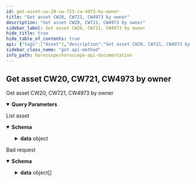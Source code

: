 ```yaml
---
id: get-asset-cw-20-cw-721-cw-4973-by-owner
title: "Get asset CW20, CW721, CW4973 by owner"
description: "Get asset CW20, CW721, CW4973 by owner"
sidebar_label: Get asset CW20, CW721, CW4973 by owner
hide_title: true
hide_table_of_contents: true
api: {"tags":["Asset"],"description":"Get asset CW20, CW721, CW4973 by owner","parameters":[{"in":"query","name":"owner","required":false,"schema":{"type":"string"},"description":"Owner address need to query"},{"in":"query","name":"chainid","required":false,"schema":{"enum":["xstaxy-1"],"type":"string"},"description":"Chain Id of network need to query(if null it will return asset on all chainid)"},{"in":"query","name":"contractType","required":true,"schema":{"enum":["CW20","CW721","CW4973"],"type":"string","default":"CW20"},"description":"Type asset need to query"},{"in":"query","name":"tokenName","required":false,"schema":{"type":"string"},"description":"Token name need to query"},{"in":"query","name":"tokenId","required":false,"schema":{"type":"string"},"description":"Token id need to query"},{"in":"query","name":"contractAddress","required":false,"schema":{"type":"string"},"description":"Contract address need to query"},{"in":"query","name":"isBurned","required":false,"schema":{"type":"boolean"},"description":"get token which is burned"},{"in":"query","name":"countTotal","required":false,"schema":{"type":"boolean","default":"false"},"description":"count total record"},{"in":"query","name":"pageLimit","required":false,"schema":{"type":"number","default":10},"description":"number record return in a page"},{"in":"query","name":"pageOffset","required":false,"schema":{"type":"number","default":0},"description":"Page number, start at 0"},{"in":"query","name":"nextKey","required":false,"schema":{"type":"string"},"description":"key for next page"}],"responses":{"200":{"description":"List asset","content":{"application/json":{"schema":{"type":"object","properties":{"code":{"type":"number","example":200},"message":{"type":"string","example":"Successful"},"data":{"type":"object","properties":{"assets":{"type":"object","properties":{"CW721":{"type":"object","properties":{"asset":{"type":"array","items":{"type":"object","properties":{"asset_info":{"type":"object","properties":{"data":{"type":"object","properties":{"access":{"type":"object","properties":{"approvals":{"type":"array","items":{"type":"object"}},"owner":{"type":"string","example":"aura123"}}},"info":{"type":"object","properties":{"token_uri":{"type":"string"},"extension":{"type":"string"}}}}}}},"custom_info":{"type":"object","properties":{"chain_id":{"type":"string","example":"aura"},"chain_name":{"type":"string","example":"Aura network"}}},"history":{"type":"array","items":{"type":"object"}},"asset_id":{"type":"string"},"code_id":{"type":"string"},"contract_address":{"type":"string"},"token_id":{"type":"string"},"owner":{"type":"string"},"is_burned":{"type":"boolean"},"createdAt":{"type":"string","example":"2022-08-17T06:20:19.342Z"},"updatedAt":{"type":"string","example":"2022-08-17T06:20:19.342Z"},"media_info":{"type":"array","items":{"type":"object","properties":{"key":{"type":"string"},"media_link":{"type":"string","example":"s3://aws.aura.network"},"status":{"type":"string","example":"COMPLETED"},"createdAt":{"type":"string","example":"2022-08-17T06:20:19.342Z"},"updatedAt":{"type":"string","example":"2022-08-17T06:20:19.342Z"}}}}}}},"count":{"type":"number","example":0}}},"CW20":{"type":"object","properties":{"asset":{"type":"array","items":{"properties":{"asset_info":{"type":"object","properties":{"data":{"properties":{"name":{"type":"string","example":"CW20-Aura"},"symbol":{"type":"string","example":"SM"},"decimal":{"type":"number","example":6},"total_supply":{"type":"string","example":"10000000000"}}}}},"custom_info":{"type":"object","properties":{"chain_id":{"type":"string","example":"aura"},"chain_name":{"type":"string","example":"Aura network"}}},"history":{"type":"array","items":{"type":"object"}},"asset_id":{"type":"string"},"contract_address":{"type":"string"},"code_id":{"type":"string"},"owner":{"type":"string"},"balance":{"type":"string"},"percent_hold":{"type":"number","example":10},"createdAt":{"type":"string","example":"2022-08-17T06:20:19.342Z"},"updatedAt":{"type":"string","example":"2022-08-17T06:20:19.342Z"}}}},"count":{"type":"number","example":0}}},"CW4973":{"type":"object","properties":{"asset":{"type":"array","items":{"type":"object","properties":{"asset_info":{"type":"object","properties":{"data":{"type":"object","properties":{"access":{"type":"object","properties":{"approvals":{"type":"array","items":{"type":"object"}},"owner":{"type":"string","example":"aura123"}}},"info":{"type":"object","properties":{"token_uri":{"type":"string"},"extension":{"type":"string"}}}}}}},"custom_info":{"type":"object","properties":{"chain_id":{"type":"string","example":"aura"},"chain_name":{"type":"string","example":"Aura network"}}},"history":{"type":"array","items":{"type":"object"}},"asset_id":{"type":"string"},"code_id":{"type":"string"},"contract_address":{"type":"string"},"token_id":{"type":"string"},"owner":{"type":"string"},"is_burned":{"type":"boolean"},"createdAt":{"type":"string","example":"2022-08-17T06:20:19.342Z"},"updatedAt":{"type":"string","example":"2022-08-17T06:20:19.342Z"},"media_info":{"type":"array","items":{"type":"object","properties":{"key":{"type":"string"},"media_link":{"type":"string","example":"s3://aws.aura.network"},"status":{"type":"string","example":"COMPLETED"},"createdAt":{"type":"string","example":"2022-08-17T06:20:19.342Z"},"updatedAt":{"type":"string","example":"2022-08-17T06:20:19.342Z"}}}}}}},"count":{"type":"number","example":0}}}}}}}}}}}},"422":{"description":"Bad request","content":{"application/json":{"schema":{"type":"object","properties":{"name":{"type":"string","example":"ValidationError"},"message":{"type":"string","example":"Parameters validation error!"},"code":{"type":"number","example":422},"type":{"type":"string","example":"VALIDATION_ERROR"},"data":{"type":"array","items":{"type":"object","properties":{"type":{"type":"string","example":"required"},"message":{"type":"string","example":"The 'owner' field is required."},"field":{"type":"string","example":"owner"},"nodeID":{"type":"string","example":"node1"},"action":{"type":"string","example":"v1.asset"}}}}}}}}}},"method":"get","path":"/v1/asset/getByOwner","servers":[{"url":"https://horoscope.aura.network/api","description":"Horoscope "},{"url":"https://lcd.osmosis.zone","description":"Osmosis Mainnet LCD"},{"url":"https://lcd.euphoria.aura.network","description":"Aura Euphoria LCD"},{"url":"https://cosmos-lcd.quickapi.com","description":"Cosmos Mainnet LCD"}],"info":{"title":"Horoscope API Documentation","version":"1.0.0","description":"## Indexer for multiple Cosmos Network \n\n### How to use\n\nSelect server Horoscope if use Horoscope API\n\nSelect server LCD if use Legacy API"},"postman":{"name":"Get asset CW20, CW721, CW4973 by owner","description":{"content":"Get asset CW20, CW721, CW4973 by owner","type":"text/plain"},"url":{"path":["v1","asset","getByOwner"],"host":["{{baseUrl}}"],"query":[{"disabled":false,"description":{"content":"Owner address need to query","type":"text/plain"},"key":"owner","value":""},{"disabled":false,"description":{"content":"Chain Id of network need to query(if null it will return asset on all chainid)","type":"text/plain"},"key":"chainid","value":""},{"disabled":false,"description":{"content":"(Required) Type asset need to query","type":"text/plain"},"key":"contractType","value":""},{"disabled":false,"description":{"content":"Token name need to query","type":"text/plain"},"key":"tokenName","value":""},{"disabled":false,"description":{"content":"Token id need to query","type":"text/plain"},"key":"tokenId","value":""},{"disabled":false,"description":{"content":"Contract address need to query","type":"text/plain"},"key":"contractAddress","value":""},{"disabled":false,"description":{"content":"get token which is burned","type":"text/plain"},"key":"isBurned","value":""},{"disabled":false,"description":{"content":"count total record","type":"text/plain"},"key":"countTotal","value":""},{"disabled":false,"description":{"content":"number record return in a page","type":"text/plain"},"key":"pageLimit","value":""},{"disabled":false,"description":{"content":"Page number, start at 0","type":"text/plain"},"key":"pageOffset","value":""},{"disabled":false,"description":{"content":"key for next page","type":"text/plain"},"key":"nextKey","value":""}],"variable":[]},"header":[{"key":"Accept","value":"application/json"}],"method":"GET"}}
sidebar_class_name: "get api-method"
info_path: horoscope/horoscope-api-documentation
---
```



## Get asset CW20, CW721, CW4973 by owner



Get asset CW20, CW721, CW4973 by owner

<details style={{"marginBottom":"1rem"}} data-collapsed={false} open={true}><summary style={{}}><strong>Query Parameters</strong></summary><div><ul><ParamsItem className={"paramsItem"} param={{"in":"query","name":"owner","required":false,"schema":{"type":"string"},"description":"Owner address need to query"}}></ParamsItem><ParamsItem className={"paramsItem"} param={{"in":"query","name":"chainid","required":false,"schema":{"enum":["xstaxy-1"],"type":"string"},"description":"Chain Id of network need to query(if null it will return asset on all chainid)"}}></ParamsItem><ParamsItem className={"paramsItem"} param={{"in":"query","name":"contractType","required":true,"schema":{"enum":["CW20","CW721","CW4973"],"type":"string","default":"CW20"},"description":"Type asset need to query"}}></ParamsItem><ParamsItem className={"paramsItem"} param={{"in":"query","name":"tokenName","required":false,"schema":{"type":"string"},"description":"Token name need to query"}}></ParamsItem><ParamsItem className={"paramsItem"} param={{"in":"query","name":"tokenId","required":false,"schema":{"type":"string"},"description":"Token id need to query"}}></ParamsItem><ParamsItem className={"paramsItem"} param={{"in":"query","name":"contractAddress","required":false,"schema":{"type":"string"},"description":"Contract address need to query"}}></ParamsItem><ParamsItem className={"paramsItem"} param={{"in":"query","name":"isBurned","required":false,"schema":{"type":"boolean"},"description":"get token which is burned"}}></ParamsItem><ParamsItem className={"paramsItem"} param={{"in":"query","name":"countTotal","required":false,"schema":{"type":"boolean","default":"false"},"description":"count total record"}}></ParamsItem><ParamsItem className={"paramsItem"} param={{"in":"query","name":"pageLimit","required":false,"schema":{"type":"number","default":10},"description":"number record return in a page"}}></ParamsItem><ParamsItem className={"paramsItem"} param={{"in":"query","name":"pageOffset","required":false,"schema":{"type":"number","default":0},"description":"Page number, start at 0"}}></ParamsItem><ParamsItem className={"paramsItem"} param={{"in":"query","name":"nextKey","required":false,"schema":{"type":"string"},"description":"key for next page"}}></ParamsItem></ul></div></details><div><ApiTabs><TabItem label={"200"} value={"200"}><div>

List asset

</div><div><MimeTabs schemaType={"response"}><TabItem label={"application/json"} value={"application/json"}><SchemaTabs groupId={"schema-tabs"}><TabItem label={"Schema"} value={"Schema"}><details style={{}} data-collapsed={false} open={true}><summary style={{"textAlign":"left"}}><strong>Schema</strong></summary><div style={{"textAlign":"left","marginLeft":"1rem"}}></div><ul style={{"marginLeft":"1rem"}}><SchemaItem collapsible={false} name={"code"} required={false} schemaDescription={undefined} schemaName={"number"} qualifierMessage={undefined} defaultValue={undefined}></SchemaItem><SchemaItem collapsible={false} name={"message"} required={false} schemaDescription={undefined} schemaName={"string"} qualifierMessage={undefined} defaultValue={undefined}></SchemaItem><SchemaItem collapsible={true} className={"schemaItem"}><details style={{}}><summary style={{}}><strong>data</strong><span style={{"opacity":"0.6"}}> object</span></summary><div style={{"marginLeft":"1rem"}}><SchemaItem collapsible={true} className={"schemaItem"}><details style={{}}><summary style={{}}><strong>assets</strong><span style={{"opacity":"0.6"}}> object</span></summary><div style={{"marginLeft":"1rem"}}><SchemaItem collapsible={true} className={"schemaItem"}><details style={{}}><summary style={{}}><strong>CW721</strong><span style={{"opacity":"0.6"}}> object</span></summary><div style={{"marginLeft":"1rem"}}><SchemaItem collapsible={true} className={"schemaItem"}><details style={{}}><summary style={{}}><strong>asset</strong><span style={{"opacity":"0.6"}}> object[]</span></summary><div style={{"marginLeft":"1rem"}}><SchemaItem collapsible={true} className={"schemaItem"}><details style={{}}><summary style={{}}><strong>asset_info</strong><span style={{"opacity":"0.6"}}> object</span></summary><div style={{"marginLeft":"1rem"}}><SchemaItem collapsible={true} className={"schemaItem"}><details style={{}}><summary style={{}}><strong>data</strong><span style={{"opacity":"0.6"}}> object</span></summary><div style={{"marginLeft":"1rem"}}><SchemaItem collapsible={true} className={"schemaItem"}><details style={{}}><summary style={{}}><strong>access</strong><span style={{"opacity":"0.6"}}> object</span></summary><div style={{"marginLeft":"1rem"}}><SchemaItem collapsible={false} name={"approvals"} required={false} schemaDescription={undefined} schemaName={"object[]"} qualifierMessage={undefined} defaultValue={undefined}></SchemaItem><SchemaItem collapsible={false} name={"owner"} required={false} schemaDescription={undefined} schemaName={"string"} qualifierMessage={undefined} defaultValue={undefined}></SchemaItem></div></details></SchemaItem><SchemaItem collapsible={true} className={"schemaItem"}><details style={{}}><summary style={{}}><strong>info</strong><span style={{"opacity":"0.6"}}> object</span></summary><div style={{"marginLeft":"1rem"}}><SchemaItem collapsible={false} name={"token_uri"} required={false} schemaDescription={undefined} schemaName={"string"} qualifierMessage={undefined} defaultValue={undefined}></SchemaItem><SchemaItem collapsible={false} name={"extension"} required={false} schemaDescription={undefined} schemaName={"string"} qualifierMessage={undefined} defaultValue={undefined}></SchemaItem></div></details></SchemaItem></div></details></SchemaItem></div></details></SchemaItem><SchemaItem collapsible={true} className={"schemaItem"}><details style={{}}><summary style={{}}><strong>custom_info</strong><span style={{"opacity":"0.6"}}> object</span></summary><div style={{"marginLeft":"1rem"}}><SchemaItem collapsible={false} name={"chain_id"} required={false} schemaDescription={undefined} schemaName={"string"} qualifierMessage={undefined} defaultValue={undefined}></SchemaItem><SchemaItem collapsible={false} name={"chain_name"} required={false} schemaDescription={undefined} schemaName={"string"} qualifierMessage={undefined} defaultValue={undefined}></SchemaItem></div></details></SchemaItem><SchemaItem collapsible={false} name={"history"} required={false} schemaDescription={undefined} schemaName={"object[]"} qualifierMessage={undefined} defaultValue={undefined}></SchemaItem><SchemaItem collapsible={false} name={"asset_id"} required={false} schemaDescription={undefined} schemaName={"string"} qualifierMessage={undefined} defaultValue={undefined}></SchemaItem><SchemaItem collapsible={false} name={"code_id"} required={false} schemaDescription={undefined} schemaName={"string"} qualifierMessage={undefined} defaultValue={undefined}></SchemaItem><SchemaItem collapsible={false} name={"contract_address"} required={false} schemaDescription={undefined} schemaName={"string"} qualifierMessage={undefined} defaultValue={undefined}></SchemaItem><SchemaItem collapsible={false} name={"token_id"} required={false} schemaDescription={undefined} schemaName={"string"} qualifierMessage={undefined} defaultValue={undefined}></SchemaItem><SchemaItem collapsible={false} name={"owner"} required={false} schemaDescription={undefined} schemaName={"string"} qualifierMessage={undefined} defaultValue={undefined}></SchemaItem><SchemaItem collapsible={false} name={"is_burned"} required={false} schemaDescription={undefined} schemaName={"boolean"} qualifierMessage={undefined} defaultValue={undefined}></SchemaItem><SchemaItem collapsible={false} name={"createdAt"} required={false} schemaDescription={undefined} schemaName={"string"} qualifierMessage={undefined} defaultValue={undefined}></SchemaItem><SchemaItem collapsible={false} name={"updatedAt"} required={false} schemaDescription={undefined} schemaName={"string"} qualifierMessage={undefined} defaultValue={undefined}></SchemaItem><SchemaItem collapsible={true} className={"schemaItem"}><details style={{}}><summary style={{}}><strong>media_info</strong><span style={{"opacity":"0.6"}}> object[]</span></summary><div style={{"marginLeft":"1rem"}}><SchemaItem collapsible={false} name={"key"} required={false} schemaDescription={undefined} schemaName={"string"} qualifierMessage={undefined} defaultValue={undefined}></SchemaItem><SchemaItem collapsible={false} name={"media_link"} required={false} schemaDescription={undefined} schemaName={"string"} qualifierMessage={undefined} defaultValue={undefined}></SchemaItem><SchemaItem collapsible={false} name={"status"} required={false} schemaDescription={undefined} schemaName={"string"} qualifierMessage={undefined} defaultValue={undefined}></SchemaItem><SchemaItem collapsible={false} name={"createdAt"} required={false} schemaDescription={undefined} schemaName={"string"} qualifierMessage={undefined} defaultValue={undefined}></SchemaItem><SchemaItem collapsible={false} name={"updatedAt"} required={false} schemaDescription={undefined} schemaName={"string"} qualifierMessage={undefined} defaultValue={undefined}></SchemaItem></div></details></SchemaItem></div></details></SchemaItem><SchemaItem collapsible={false} name={"count"} required={false} schemaDescription={undefined} schemaName={"number"} qualifierMessage={undefined} defaultValue={undefined}></SchemaItem></div></details></SchemaItem><SchemaItem collapsible={true} className={"schemaItem"}><details style={{}}><summary style={{}}><strong>CW20</strong><span style={{"opacity":"0.6"}}> object</span></summary><div style={{"marginLeft":"1rem"}}><SchemaItem collapsible={true} className={"schemaItem"}><details style={{}}><summary style={{}}><strong>asset</strong><span style={{"opacity":"0.6"}}> undefined[]</span></summary><div style={{"marginLeft":"1rem"}}><SchemaItem collapsible={true} className={"schemaItem"}><details style={{}}><summary style={{}}><strong>asset_info</strong><span style={{"opacity":"0.6"}}> object</span></summary><div style={{"marginLeft":"1rem"}}><SchemaItem collapsible={true} className={"schemaItem"}><details style={{}}><summary style={{}}><strong>data</strong><span style={{"opacity":"0.6"}}> </span></summary><div style={{"marginLeft":"1rem"}}><SchemaItem collapsible={false} name={"name"} required={false} schemaDescription={undefined} schemaName={"string"} qualifierMessage={undefined} defaultValue={undefined}></SchemaItem><SchemaItem collapsible={false} name={"symbol"} required={false} schemaDescription={undefined} schemaName={"string"} qualifierMessage={undefined} defaultValue={undefined}></SchemaItem><SchemaItem collapsible={false} name={"decimal"} required={false} schemaDescription={undefined} schemaName={"number"} qualifierMessage={undefined} defaultValue={undefined}></SchemaItem><SchemaItem collapsible={false} name={"total_supply"} required={false} schemaDescription={undefined} schemaName={"string"} qualifierMessage={undefined} defaultValue={undefined}></SchemaItem></div></details></SchemaItem></div></details></SchemaItem><SchemaItem collapsible={true} className={"schemaItem"}><details style={{}}><summary style={{}}><strong>custom_info</strong><span style={{"opacity":"0.6"}}> object</span></summary><div style={{"marginLeft":"1rem"}}><SchemaItem collapsible={false} name={"chain_id"} required={false} schemaDescription={undefined} schemaName={"string"} qualifierMessage={undefined} defaultValue={undefined}></SchemaItem><SchemaItem collapsible={false} name={"chain_name"} required={false} schemaDescription={undefined} schemaName={"string"} qualifierMessage={undefined} defaultValue={undefined}></SchemaItem></div></details></SchemaItem><SchemaItem collapsible={false} name={"history"} required={false} schemaDescription={undefined} schemaName={"object[]"} qualifierMessage={undefined} defaultValue={undefined}></SchemaItem><SchemaItem collapsible={false} name={"asset_id"} required={false} schemaDescription={undefined} schemaName={"string"} qualifierMessage={undefined} defaultValue={undefined}></SchemaItem><SchemaItem collapsible={false} name={"contract_address"} required={false} schemaDescription={undefined} schemaName={"string"} qualifierMessage={undefined} defaultValue={undefined}></SchemaItem><SchemaItem collapsible={false} name={"code_id"} required={false} schemaDescription={undefined} schemaName={"string"} qualifierMessage={undefined} defaultValue={undefined}></SchemaItem><SchemaItem collapsible={false} name={"owner"} required={false} schemaDescription={undefined} schemaName={"string"} qualifierMessage={undefined} defaultValue={undefined}></SchemaItem><SchemaItem collapsible={false} name={"balance"} required={false} schemaDescription={undefined} schemaName={"string"} qualifierMessage={undefined} defaultValue={undefined}></SchemaItem><SchemaItem collapsible={false} name={"percent_hold"} required={false} schemaDescription={undefined} schemaName={"number"} qualifierMessage={undefined} defaultValue={undefined}></SchemaItem><SchemaItem collapsible={false} name={"createdAt"} required={false} schemaDescription={undefined} schemaName={"string"} qualifierMessage={undefined} defaultValue={undefined}></SchemaItem><SchemaItem collapsible={false} name={"updatedAt"} required={false} schemaDescription={undefined} schemaName={"string"} qualifierMessage={undefined} defaultValue={undefined}></SchemaItem></div></details></SchemaItem><SchemaItem collapsible={false} name={"count"} required={false} schemaDescription={undefined} schemaName={"number"} qualifierMessage={undefined} defaultValue={undefined}></SchemaItem></div></details></SchemaItem><SchemaItem collapsible={true} className={"schemaItem"}><details style={{}}><summary style={{}}><strong>CW4973</strong><span style={{"opacity":"0.6"}}> object</span></summary><div style={{"marginLeft":"1rem"}}><SchemaItem collapsible={true} className={"schemaItem"}><details style={{}}><summary style={{}}><strong>asset</strong><span style={{"opacity":"0.6"}}> object[]</span></summary><div style={{"marginLeft":"1rem"}}><SchemaItem collapsible={true} className={"schemaItem"}><details style={{}}><summary style={{}}><strong>asset_info</strong><span style={{"opacity":"0.6"}}> object</span></summary><div style={{"marginLeft":"1rem"}}><SchemaItem collapsible={true} className={"schemaItem"}><details style={{}}><summary style={{}}><strong>data</strong><span style={{"opacity":"0.6"}}> object</span></summary><div style={{"marginLeft":"1rem"}}><SchemaItem collapsible={true} className={"schemaItem"}><details style={{}}><summary style={{}}><strong>access</strong><span style={{"opacity":"0.6"}}> object</span></summary><div style={{"marginLeft":"1rem"}}><SchemaItem collapsible={false} name={"approvals"} required={false} schemaDescription={undefined} schemaName={"object[]"} qualifierMessage={undefined} defaultValue={undefined}></SchemaItem><SchemaItem collapsible={false} name={"owner"} required={false} schemaDescription={undefined} schemaName={"string"} qualifierMessage={undefined} defaultValue={undefined}></SchemaItem></div></details></SchemaItem><SchemaItem collapsible={true} className={"schemaItem"}><details style={{}}><summary style={{}}><strong>info</strong><span style={{"opacity":"0.6"}}> object</span></summary><div style={{"marginLeft":"1rem"}}><SchemaItem collapsible={false} name={"token_uri"} required={false} schemaDescription={undefined} schemaName={"string"} qualifierMessage={undefined} defaultValue={undefined}></SchemaItem><SchemaItem collapsible={false} name={"extension"} required={false} schemaDescription={undefined} schemaName={"string"} qualifierMessage={undefined} defaultValue={undefined}></SchemaItem></div></details></SchemaItem></div></details></SchemaItem></div></details></SchemaItem><SchemaItem collapsible={true} className={"schemaItem"}><details style={{}}><summary style={{}}><strong>custom_info</strong><span style={{"opacity":"0.6"}}> object</span></summary><div style={{"marginLeft":"1rem"}}><SchemaItem collapsible={false} name={"chain_id"} required={false} schemaDescription={undefined} schemaName={"string"} qualifierMessage={undefined} defaultValue={undefined}></SchemaItem><SchemaItem collapsible={false} name={"chain_name"} required={false} schemaDescription={undefined} schemaName={"string"} qualifierMessage={undefined} defaultValue={undefined}></SchemaItem></div></details></SchemaItem><SchemaItem collapsible={false} name={"history"} required={false} schemaDescription={undefined} schemaName={"object[]"} qualifierMessage={undefined} defaultValue={undefined}></SchemaItem><SchemaItem collapsible={false} name={"asset_id"} required={false} schemaDescription={undefined} schemaName={"string"} qualifierMessage={undefined} defaultValue={undefined}></SchemaItem><SchemaItem collapsible={false} name={"code_id"} required={false} schemaDescription={undefined} schemaName={"string"} qualifierMessage={undefined} defaultValue={undefined}></SchemaItem><SchemaItem collapsible={false} name={"contract_address"} required={false} schemaDescription={undefined} schemaName={"string"} qualifierMessage={undefined} defaultValue={undefined}></SchemaItem><SchemaItem collapsible={false} name={"token_id"} required={false} schemaDescription={undefined} schemaName={"string"} qualifierMessage={undefined} defaultValue={undefined}></SchemaItem><SchemaItem collapsible={false} name={"owner"} required={false} schemaDescription={undefined} schemaName={"string"} qualifierMessage={undefined} defaultValue={undefined}></SchemaItem><SchemaItem collapsible={false} name={"is_burned"} required={false} schemaDescription={undefined} schemaName={"boolean"} qualifierMessage={undefined} defaultValue={undefined}></SchemaItem><SchemaItem collapsible={false} name={"createdAt"} required={false} schemaDescription={undefined} schemaName={"string"} qualifierMessage={undefined} defaultValue={undefined}></SchemaItem><SchemaItem collapsible={false} name={"updatedAt"} required={false} schemaDescription={undefined} schemaName={"string"} qualifierMessage={undefined} defaultValue={undefined}></SchemaItem><SchemaItem collapsible={true} className={"schemaItem"}><details style={{}}><summary style={{}}><strong>media_info</strong><span style={{"opacity":"0.6"}}> object[]</span></summary><div style={{"marginLeft":"1rem"}}><SchemaItem collapsible={false} name={"key"} required={false} schemaDescription={undefined} schemaName={"string"} qualifierMessage={undefined} defaultValue={undefined}></SchemaItem><SchemaItem collapsible={false} name={"media_link"} required={false} schemaDescription={undefined} schemaName={"string"} qualifierMessage={undefined} defaultValue={undefined}></SchemaItem><SchemaItem collapsible={false} name={"status"} required={false} schemaDescription={undefined} schemaName={"string"} qualifierMessage={undefined} defaultValue={undefined}></SchemaItem><SchemaItem collapsible={false} name={"createdAt"} required={false} schemaDescription={undefined} schemaName={"string"} qualifierMessage={undefined} defaultValue={undefined}></SchemaItem><SchemaItem collapsible={false} name={"updatedAt"} required={false} schemaDescription={undefined} schemaName={"string"} qualifierMessage={undefined} defaultValue={undefined}></SchemaItem></div></details></SchemaItem></div></details></SchemaItem><SchemaItem collapsible={false} name={"count"} required={false} schemaDescription={undefined} schemaName={"number"} qualifierMessage={undefined} defaultValue={undefined}></SchemaItem></div></details></SchemaItem></div></details></SchemaItem></div></details></SchemaItem></ul></details></TabItem><TabItem label={"Example (from schema)"} value={"Example (from schema)"}><ResponseSamples responseExample={"{\n  \"code\": 200,\n  \"message\": \"Successful\",\n  \"data\": {\n    \"assets\": {\n      \"CW721\": {\n        \"asset\": [\n          {\n            \"asset_info\": {\n              \"data\": {\n                \"access\": {\n                  \"approvals\": [\n                    {}\n                  ],\n                  \"owner\": \"aura123\"\n                },\n                \"info\": {\n                  \"token_uri\": \"string\",\n                  \"extension\": \"string\"\n                }\n              }\n            },\n            \"custom_info\": {\n              \"chain_id\": \"aura\",\n              \"chain_name\": \"Aura network\"\n            },\n            \"history\": [\n              {}\n            ],\n            \"asset_id\": \"string\",\n            \"code_id\": \"string\",\n            \"contract_address\": \"string\",\n            \"token_id\": \"string\",\n            \"owner\": \"string\",\n            \"is_burned\": true,\n            \"createdAt\": \"2022-08-17T06:20:19.342Z\",\n            \"updatedAt\": \"2022-08-17T06:20:19.342Z\",\n            \"media_info\": [\n              {\n                \"key\": \"string\",\n                \"media_link\": \"s3://aws.aura.network\",\n                \"status\": \"COMPLETED\",\n                \"createdAt\": \"2022-08-17T06:20:19.342Z\",\n                \"updatedAt\": \"2022-08-17T06:20:19.342Z\"\n              }\n            ]\n          }\n        ],\n        \"count\": 0\n      },\n      \"CW20\": {\n        \"asset\": [\n          {\n            \"asset_info\": {\n              \"data\": {\n                \"name\": \"CW20-Aura\",\n                \"symbol\": \"SM\",\n                \"decimal\": 6,\n                \"total_supply\": \"10000000000\"\n              }\n            },\n            \"custom_info\": {\n              \"chain_id\": \"aura\",\n              \"chain_name\": \"Aura network\"\n            },\n            \"history\": [\n              {}\n            ],\n            \"asset_id\": \"string\",\n            \"contract_address\": \"string\",\n            \"code_id\": \"string\",\n            \"owner\": \"string\",\n            \"balance\": \"string\",\n            \"percent_hold\": 10,\n            \"createdAt\": \"2022-08-17T06:20:19.342Z\",\n            \"updatedAt\": \"2022-08-17T06:20:19.342Z\"\n          }\n        ],\n        \"count\": 0\n      },\n      \"CW4973\": {\n        \"asset\": [\n          {\n            \"asset_info\": {\n              \"data\": {\n                \"access\": {\n                  \"approvals\": [\n                    {}\n                  ],\n                  \"owner\": \"aura123\"\n                },\n                \"info\": {\n                  \"token_uri\": \"string\",\n                  \"extension\": \"string\"\n                }\n              }\n            },\n            \"custom_info\": {\n              \"chain_id\": \"aura\",\n              \"chain_name\": \"Aura network\"\n            },\n            \"history\": [\n              {}\n            ],\n            \"asset_id\": \"string\",\n            \"code_id\": \"string\",\n            \"contract_address\": \"string\",\n            \"token_id\": \"string\",\n            \"owner\": \"string\",\n            \"is_burned\": true,\n            \"createdAt\": \"2022-08-17T06:20:19.342Z\",\n            \"updatedAt\": \"2022-08-17T06:20:19.342Z\",\n            \"media_info\": [\n              {\n                \"key\": \"string\",\n                \"media_link\": \"s3://aws.aura.network\",\n                \"status\": \"COMPLETED\",\n                \"createdAt\": \"2022-08-17T06:20:19.342Z\",\n                \"updatedAt\": \"2022-08-17T06:20:19.342Z\"\n              }\n            ]\n          }\n        ],\n        \"count\": 0\n      }\n    }\n  }\n}"} language={"json"}></ResponseSamples></TabItem></SchemaTabs></TabItem></MimeTabs></div></TabItem><TabItem label={"422"} value={"422"}><div>

Bad request

</div><div><MimeTabs schemaType={"response"}><TabItem label={"application/json"} value={"application/json"}><SchemaTabs groupId={"schema-tabs"}><TabItem label={"Schema"} value={"Schema"}><details style={{}} data-collapsed={false} open={true}><summary style={{"textAlign":"left"}}><strong>Schema</strong></summary><div style={{"textAlign":"left","marginLeft":"1rem"}}></div><ul style={{"marginLeft":"1rem"}}><SchemaItem collapsible={false} name={"name"} required={false} schemaDescription={undefined} schemaName={"string"} qualifierMessage={undefined} defaultValue={undefined}></SchemaItem><SchemaItem collapsible={false} name={"message"} required={false} schemaDescription={undefined} schemaName={"string"} qualifierMessage={undefined} defaultValue={undefined}></SchemaItem><SchemaItem collapsible={false} name={"code"} required={false} schemaDescription={undefined} schemaName={"number"} qualifierMessage={undefined} defaultValue={undefined}></SchemaItem><SchemaItem collapsible={false} name={"type"} required={false} schemaDescription={undefined} schemaName={"string"} qualifierMessage={undefined} defaultValue={undefined}></SchemaItem><SchemaItem collapsible={true} className={"schemaItem"}><details style={{}}><summary style={{}}><strong>data</strong><span style={{"opacity":"0.6"}}> object[]</span></summary><div style={{"marginLeft":"1rem"}}><SchemaItem collapsible={false} name={"type"} required={false} schemaDescription={undefined} schemaName={"string"} qualifierMessage={undefined} defaultValue={undefined}></SchemaItem><SchemaItem collapsible={false} name={"message"} required={false} schemaDescription={undefined} schemaName={"string"} qualifierMessage={undefined} defaultValue={undefined}></SchemaItem><SchemaItem collapsible={false} name={"field"} required={false} schemaDescription={undefined} schemaName={"string"} qualifierMessage={undefined} defaultValue={undefined}></SchemaItem><SchemaItem collapsible={false} name={"nodeID"} required={false} schemaDescription={undefined} schemaName={"string"} qualifierMessage={undefined} defaultValue={undefined}></SchemaItem><SchemaItem collapsible={false} name={"action"} required={false} schemaDescription={undefined} schemaName={"string"} qualifierMessage={undefined} defaultValue={undefined}></SchemaItem></div></details></SchemaItem></ul></details></TabItem><TabItem label={"Example (from schema)"} value={"Example (from schema)"}><ResponseSamples responseExample={"{\n  \"name\": \"ValidationError\",\n  \"message\": \"Parameters validation error!\",\n  \"code\": 422,\n  \"type\": \"VALIDATION_ERROR\",\n  \"data\": [\n    {\n      \"type\": \"required\",\n      \"message\": \"The 'owner' field is required.\",\n      \"field\": \"owner\",\n      \"nodeID\": \"node1\",\n      \"action\": \"v1.asset\"\n    }\n  ]\n}"} language={"json"}></ResponseSamples></TabItem></SchemaTabs></TabItem></MimeTabs></div></TabItem></ApiTabs></div>
      
